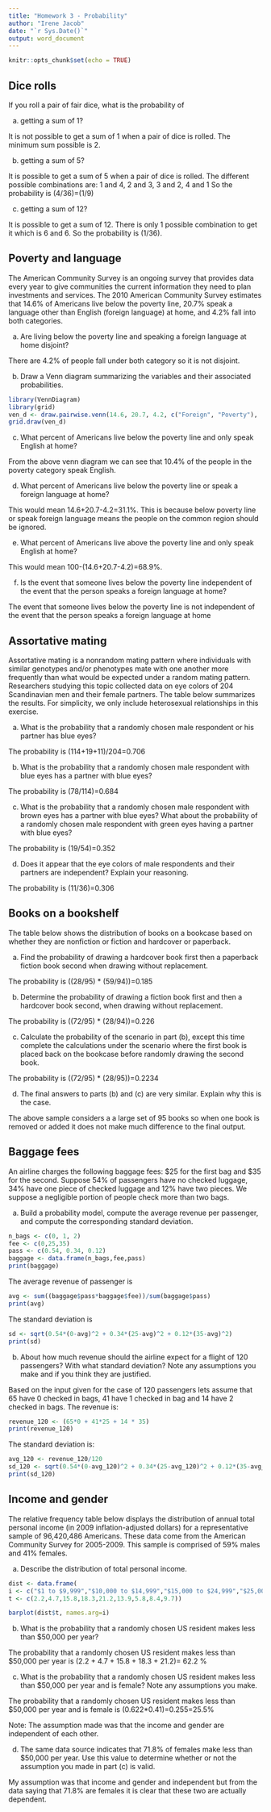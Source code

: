 ---
title: "Homework 3 - Probability"
author: "Irene Jacob"
date: "`r Sys.Date()`"
output: word_document
---

```{r setup, include=FALSE}
knitr::opts_chunk$set(echo = TRUE)

```

## Dice rolls

If you roll a pair of fair dice, what is the probability of

(a) getting a sum of 1?

It is not possible to get a sum of 1 when a pair of dice is rolled. The minimum sum possible is 2.

(b) getting a sum of 5?

It is possible to get a sum of 5 when a pair of dice is rolled. The different possible combinations are:
1 and 4,
2 and 3,
3 and 2,
4 and 1
So the probability is (4/36)=(1/9)

(c) getting a sum of 12?

It is possible to get a sum of 12. There is only 1 possible combination to get it which is 6 and 6.
So the probability is (1/36).

## Poverty and language

The American Community Survey is an ongoing survey that provides data every year to give communities the current information they need to plan investments and services. The 2010 American Community Survey estimates that 14.6% of Americans live below the poverty line, 20.7% speak a language other than English (foreign language) at home, and 4.2% fall into both categories.

(a) Are living below the poverty line and speaking a foreign language at home disjoint?

There are 4.2% of people fall under both category so it is not disjoint.

(b) Draw a Venn diagram summarizing the variables and their associated probabilities.

```{r eval = TRUE, MESSAGE = FALSE}
library(VennDiagram)
library(grid)
ven_d <- draw.pairwise.venn(14.6, 20.7, 4.2, c("Foreign", "Poverty"),  scale = FALSE, fill = c("green", "blue"))
grid.draw(ven_d)

```

(c) What percent of Americans live below the poverty line and only speak English at home?

From the above venn diagram we can see that 10.4% of the people in the poverty category speak English.

(d) What percent of Americans live below the poverty line or speak a foreign language at home?

This would mean 14.6+20.7-4.2=31.1%. This is because below poverty line or speak foreign language means the people on the common region should be ignored.

(e) What percent of Americans live above the poverty line and only speak English at home?

This would mean 100-(14.6+20.7-4.2)=68.9%. 

(f) Is the event that someone lives below the poverty line independent of the event that the person speaks a foreign language at home?

The event that someone lives below the poverty line is not independent of the event that the person speaks a foreign language at home

## Assortative mating

Assortative mating is a nonrandom mating pattern where individuals with similar genotypes and/or phenotypes mate with one another more frequently than what would be
expected under a random mating pattern. Researchers studying this topic collected data on eye colors of 204 Scandinavian men and their female partners. The table below summarizes the results. For simplicity, we only include heterosexual relationships in this exercise.

\begin{center}
\begin{tabular}{ll  ccc c}
                                        &           & \multicolumn{3}{c}{\textit{Partner (female)}} \\
\cline{3-5}
                                        &           & Blue  & Brown     & Green     & Total \\
\cline{2-6}
                                        & Blue      & 78    & 23        & 13        & 114 \\
\multirow{2}{*}{\textit{Self (male)}}   & Brown     & 19    & 23        & 12        & 54 \\
                                        & Green     & 11    & 9         & 16        & 36 \\
\cline{2-6}
                                        & Total     & 108   & 55        & 41        & 204
\end{tabular}
\end{center}

(a) What is the probability that a randomly chosen male respondent or his partner has blue eyes?

The probability is (114+19+11)/204=0.706

(b) What is the probability that a randomly chosen male respondent with blue eyes has a partner with blue eyes?

The probability is (78/114)=0.684

(c) What is the probability that a randomly chosen male respondent with brown eyes has a partner with blue eyes? What about the probability of a randomly chosen male respondent with green eyes having a partner with blue eyes?

The probability is (19/54)=0.352

(d) Does it appear that the eye colors of male respondents and their partners are independent? Explain your reasoning.

The probability is (11/36)=0.306

## Books on a bookshelf

The table below shows the distribution of books on a bookcase based on whether they are nonfiction or fiction and hardcover or paperback.

\begin{center}
\begin{tabular}{ll  cc c}
                                &           & \multicolumn{2}{c}{\textit{Format}} \\
\cline{3-4}
                                &           & Hardcover     & Paperback     & Total \\
\cline{2-5}
\multirow{2}{*}{\textit{Type}}  & Fiction   & 13            & 59            & 72 \\
                                & Nonfiction& 15            & 8             & 23 \\
\cline{2-5}
                                & Total     & 28            & 67            & 95 \\
\cline{2-5}
\end{tabular}
\end{center}

(a) Find the probability of drawing a hardcover book first then a paperback fiction book second when drawing without replacement.

The probability is ((28/95) * (59/94))=0.185

(b) Determine the probability of drawing a fiction book first and then a hardcover book second, when drawing without replacement.

The probability is ((72/95) * (28/94))=0.226

(c) Calculate the probability of the scenario in part (b), except this time complete the calculations under the scenario where the first book is placed back on the bookcase before randomly drawing the second book.

The probability is ((72/95) * (28/95))=0.2234

(d) The final answers to parts (b) and (c) are very similar. Explain why this is the case.

The above sample considers a a large set of 95 books so when one book is removed or added it does not make much difference to the final output.

## Baggage fees

An airline charges the following baggage fees: $25 for the first bag and $35 for the second. Suppose 54% of passengers have no checked luggage, 34% have one piece of checked luggage and 12% have two pieces. We suppose a negligible portion of people check more than two bags.

(a) Build a probability model, compute the average revenue per passenger, and compute the corresponding standard deviation.

```{r eval = TRUE, MESSAGE = FALSE}
n_bags <- c(0, 1, 2)
fee <- c(0,25,35)
pass <- c(0.54, 0.34, 0.12)
baggage <- data.frame(n_bags,fee,pass)
print(baggage)
```

The average revenue of passenger is 
```{r eval = TRUE, MESSAGE = FALSE}
avg <- sum((baggage$pass*baggage$fee))/sum(baggage$pass)
print(avg)
```
The standard deviation is
```{r eval = TRUE, MESSAGE = FALSE}
sd <- sqrt(0.54*(0-avg)^2 + 0.34*(25-avg)^2 + 0.12*(35-avg)^2)
print(sd)
```

(b) About how much revenue should the airline expect for a flight of 120 passengers? With what standard deviation? Note any assumptions you make and if you think they are justified.

Based on the input given for the case of 120 passengers lets assume that 65 have 0 checked in bags, 41 have 1 checked in bag and 14 have 2 checked in bags.
The revenue is: 
```{r eval = TRUE, MESSAGE = FALSE}
revenue_120 <- (65*0 + 41*25 + 14 * 35)
print(revenue_120)
```
The standard deviation is:
```{r eval = TRUE, MESSAGE = FALSE}
avg_120 <- revenue_120/120
sd_120 <- sqrt(0.54*(0-avg_120)^2 + 0.34*(25-avg_120)^2 + 0.12*(35-avg_120)^2)
print(sd_120)

```

## Income and gender

The relative frequency table below displays the distribution of annual total personal income (in 2009 inflation-adjusted dollars) for a representative sample of 96,420,486 Americans. These data come from the American Community Survey for 2005-2009. This sample is comprised of 59% males and 41% females.

\begin{center}
\begin{tabular}{lr}
  \hline
\textit{Income}         & \textit{Total} \\
  \hline
\$1 to \$9,999 or loss  & 2.2\% \\
\$10,000 to \$14,999    & 4.7\% \\
\$15,000 to \$24,999    & 15.8\% \\
\$25,000 to \$34,999    & 18.3\% \\
\$35,000 to \$49,999    & 21.2\% \\
\$50,000 to \$64,999    & 13.9\% \\
\$65,000 to \$74,999    & 5.8\% \\
\$75,000 to \$99,999    & 8.4\% \\
\$100,000 or more       & 9.7\% \\
   \hline
\end{tabular}
\end{center}

(a) Describe the distribution of total personal income.

```{r eval = TRUE, MESSAGE = FALSE}
dist <- data.frame(
i <- c("$1 to $9,999","$10,000 to $14,999","$15,000 to $24,999","$25,000 to $34,999","$35,000 to $49,999","$50,000 to $64,999","$65,000 to $74,999","$75,000 to $99,999","$100,000 or more"),
t <- c(2.2,4.7,15.8,18.3,21.2,13.9,5.8,8.4,9.7))

barplot(dist$t, names.arg=i)

```

(b) What is the probability that a randomly chosen US resident makes less than $50,000 per year?

The probability that a randomly chosen US resident makes less than $50,000 per year is (2.2 + 4.7 + 15.8 + 18.3 + 21.2)= 62.2 %

(c) What is the probability that a randomly chosen US resident makes less than $50,000 per year and is female? Note any assumptions you make.

The probability that a randomly chosen US resident makes less than $50,000 per year and is female is (0.622*0.41)=0.255=25.5%

Note: The assumption made was that the income and gender are independent of each other.

(d) The same data source indicates that 71.8% of females make less than $50,000 per year. Use this value to determine whether or not the assumption you made in part (c) is valid.

My assumption was that income and gender and independent but from the data saying that 71.8% are females it is clear that these two are actually dependent.